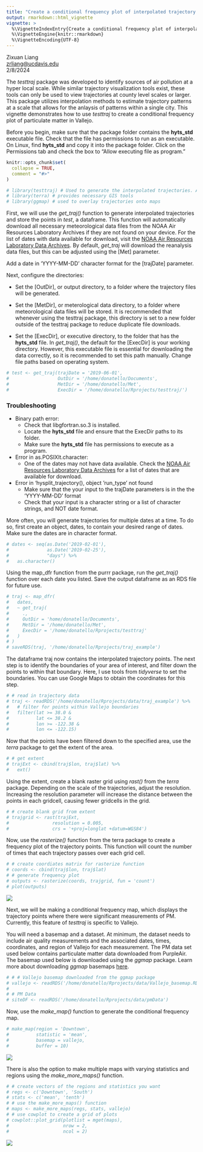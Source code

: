 ```yaml
---
title: "Create a conditional frequency plot of interpolated trajectory points"
output: rmarkdown::html_vignette
vignette: >
  %\VignetteIndexEntry{Create a conditional frequency plot of interpolated trajectory points}
  %\VignetteEngine{knitr::rmarkdown}
  %\VignetteEncoding{UTF-8}
---
```


Zixuan Liang\
[zrliang\@ucdavis.edu](mailto:zrliang@ucdavis.edu){.email}\
2/8/2024

The *testtraj* package was developed to identify sources of air pollution at a hyper local scale. While similar trajectory visualization tools exist, these tools can only be used to view trajectories at county level scales or larger. This package utilizes interpolation methods to estimate trajectory patterns at a scale that allows for the anlaysis of patterns within a single city. This vignette demonstrates how to use *testtraj* to create a conditional frequency plot of particulate matter in Vallejo.

Before you begin, make sure that the package folder contains the **hyts_std** executable file. Check that the file has permissions to run as an executable. On Linux, find **hyts_std** and copy it into the package folder. Click on the Permissions tab and check the box to "Allow executing file as program."

```r
knitr::opts_chunk$set(
  collapse = TRUE,
  comment = "#>"
)
```

```r
# library(testtraj) # Used to generate the interpolated trajectories. Also automatically loads in the tidyverse package for its data analysis tools. 
# library(terra) # provides necessary GIS tools
# library(ggmap) # used to overlay trajectories onto maps
```

First, we will use the *get_traj()* function to generate interpolated trajectories and store the points in *test*, a dataframe. This function will automatically download all necessary meteorological data files from the NOAA Air Resources Laboratory Archives if they are not found on your device. For the list of dates with data available for download, visit the [NOAA Air Resources Laboratory Data Archives](https://www.ready.noaa.gov/archives.php). By default, *get_traj* will download the reanalysis data files, but this can be adjusted using the [Met] parameter.

Add a date in 'YYYY-MM-DD' character format for the [trajDate] parameter.

Next, configure the directories:

-   Set the [OutDir], or output directory, to a folder where the trajectory files will be generated.

-   Set the [MetDir], or meterological data directory, to a folder where meteorological data files will be stored. It is recommended that whenever using the testtraj package, this directory is set to a new folder outside of the testtraj package to reduce duplicate file downloads.

-   Set the [ExecDir], or executive directory, to the folder that has the **hyts_std** file. In *get_traj()*, the default for the [ExecDir] is your working directory. However, this executable file is essential for downloading the data correctly, so it is recommended to set this path manually. Change file paths based on operating system.

```r
# test <- get_traj(trajDate = '2019-06-01',
#                  OutDir = '/home/donatello/Documents',
#                  MetDir = '/home/donatello/Met',
#                  ExecDir = '/home/donatello/Rprojects/testtraj/')
```

### Troubleshooting

-   Binary path error:
    -   Check that libgfortran.so.3 is installed.
    -   Locate the **hyts_std** file and ensure that the ExecDir paths to its folder.
    -   Make sure the **hyts_std** file has permissions to execute as a program.
-   Error in as.POSIXlt.character:
    -   One of the dates may not have data available. Check the [NOAA Air Resources Laboratory Data Archives](https://www.ready.noaa.gov/archives.php) for a list of dates that are available for download.
-   Error in 'hysplit_trajectory(), object 'run_type' not found
    -   Make sure that the your input to the trajDate parameters is in the the 'YYYY-MM-DD' format
    -   Check that your input is a character string or a list of character strings, and NOT date format.

More often, you will generate trajectories for multiple dates at a time. To do so, first create an object, dates, to contain your desired range of dates. Make sure the dates are in character format.

```r
# dates <- seq(as.Date('2019-02-01'),
#              as.Date('2019-02-25'),
#              "days") %>%
#   as.character()
```

Using the map_dfr function from the purrr package, run the *get_traj()* function over each date you listed. Save the output dataframe as an RDS file for future use.

```r
# traj <- map_dfr(
#   dates,
#   ~ get_traj(
#     .,
#     OutDir = 'home/donatello/Documents',
#     MetDir = '/home/donatello/Met',
#     ExecDir = '/home/donatello/Rprojects/testtraj'
#   )
# )
# saveRDS(traj, '/home/donatello/Rprojects/traj_example')
```

The dataframe traj now contains the interpolated trajectory points. The next step is to identify the boundaries of your area of interest, and filter down the points to within that boundary. Here, I use tools from *tidyverse* to set the boundaries. You can use Google Maps to obtain the coordinates for this step.

```r
# # read in trajectory data
# traj <- readRDS('/home/donatello/Rprojects/data/traj_example') %>%
#   # filter for points within Vallejo boundaries
#   filter(lat >= 38.0 &
#          lat <= 38.2 &
#          lon >= -122.38 &
#          lon <= -122.15)
```

Now that the points have been filtered down to the specified area, use the *terra* package to get the extent of the area.

```r
# # get extent
# trajExt <- cbind(traj$lon, traj$lat) %>%
#   ext()
```

Using the extent, create a blank raster grid using *rast()* from the *terra* package. Depending on the scale of the trajectories, adjust the resolution. Increasing the resolution parameter will increase the distance between the points in each gridcell, causing fewer gridcells in the grid.

```r
# # create blank grid from extent
# trajgrid <- rast(trajExt,
#                resolution = 0.005,
#                crs = '+proj=longlat +datum=WGS84')
```

Now, use the *rasterize()* function from the terra package to create a frequency plot of the trajectory points. This function will count the number of times that each trajectory passes over each grid cell.

```r
# # create coordiates matrix for rasterize function
# coords <- cbind(traj$lon, traj$lat)
# # generate frequency plot
# outputs <- rasterize(coords, trajgrid, fun = 'count')
# plot(outputs)
```

![](./frequency_plot.png)

Next, we will be making a conditional frequency map, which displays the trajectory points where there were significant measurements of PM. Currently, this feature of *testtraj* is specific to Vallejo.

You will need a basemap and a dataset. At minimum, the dataset needs to include air quality measurements and the associated dates, times, coordinates, and region of Vallejo for each measurement. The PM data set used below contains particulate matter data downloaded from PurpleAir. The basemap used below is downloaded using the *ggmap* package. Learn more about downloading *ggmap* basemaps [here](https://rdrr.io/cran/ggmap/man/get_map.html).

```r
# # # Vallejo basemap downloaded from the ggmap package
# vallejo <- readRDS('/home/donatello/Rprojects/data/Vallejo_basemap.RDS')
# 
# # PM Data
# siteDF <- readRDS('/home/donatello/Rprojects/data/pmData')
```

Now, use the *make_map()* function to generate the conditional frequency map.

```r
# make_map(region = 'Downtown',
#          statistic = 'mean',
#          basemap = vallejo,
#          buffer = 10)
```

![](./cff_plot.png)

There is also the option to make multiple maps with varying statistics and regions using the *make_more_maps()* function.

```r
# # create vectors of the regions and statistics you want
# regs <- c('Downtown', 'South')
# stats <- c('mean', 'tenth')
# # use the make_more_maps() function
# maps <- make_more_maps(regs, stats, vallejo)
# # use cowplot to create a grid of plots
# cowplot::plot_grid(plotlist = mget(maps),
#                    nrow = 2,
#                    ncol = 2)
```

![](./many_maps.png)
